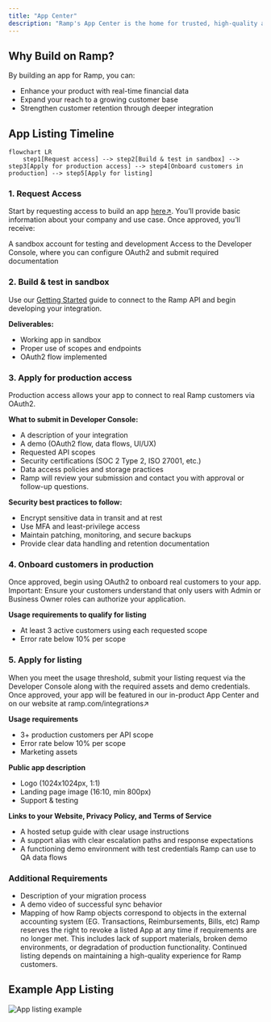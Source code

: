 ```yaml
---
title: "App Center"
description: "Ramp's App Center is the home for trusted, high-quality apps that help businesses streamline their financial operations. Technology partners can build with the Ramp API to integrate directly into Ramp's ecosystem and unlock value for joint customers."
---
```


## Why Build on Ramp?
By building an app for Ramp, you can:

- Enhance your product with real-time financial data
- Expand your reach to a growing customer base
- Strengthen customer retention through deeper integration

## App Listing Timeline

```mermaid
flowchart LR
    step1[Request access] --> step2[Build & test in sandbox] --> step3[Apply for production access] --> step4[Onboard customers in production] --> step5[Apply for listing]

```

### 1. Request Access
Start by requesting access to build an app [here↗](https://ramp.com/developer-api). You’ll provide basic information about your company and use case. Once approved, you’ll receive:

A sandbox account for testing and development
Access to the Developer Console, where you can configure OAuth2 and submit required documentation

### 2. Build & test in sandbox
Use our [Getting Started](/guides/getting-started) guide to connect to the Ramp API and begin developing your integration.

<b>Deliverables:</b>
- Working app in sandbox
- Proper use of scopes and endpoints
- OAuth2 flow implemented

### 3. Apply for production access
Production access allows your app to connect to real Ramp customers via OAuth2.

<b>What to submit in Developer Console:</b>
- A description of your integration
- A demo (OAuth2 flow, data flows, UI/UX)
- Requested API scopes
- Security certifications (SOC 2 Type 2, ISO 27001, etc.)
- Data access policies and storage practices
- Ramp will review your submission and contact you with approval or follow-up questions.

<b>Security best practices to follow:</b>
- Encrypt sensitive data in transit and at rest
- Use MFA and least-privilege access
- Maintain patching, monitoring, and secure backups
- Provide clear data handling and retention documentation

### 4. Onboard customers in production
Once approved, begin using OAuth2 to onboard real customers to your app. Important: Ensure your customers understand that only users with Admin or Business Owner roles can authorize your application.

<b>Usage requirements to qualify for listing</b>

- At least 3 active customers using each requested scope
- Error rate below 10% per scope

### 5. Apply for listing
When you meet the usage threshold, submit your listing request via the Developer Console along with the required assets and demo credentials. Once approved, your app will be featured in our in-product App Center and on our website at ramp.com/integrations↗

<b>Usage requirements</b>
- 3+ production customers per API scope
- Error rate below 10% per scope
- Marketing assets

<b>Public app description</b>
- Logo (1024x1024px, 1:1)
- Landing page image (16:10, min 800px)
- Support & testing

<b>Links to your Website, Privacy Policy, and Terms of Service</b>
- A hosted setup guide with clear usage instructions
- A support alias with clear escalation paths and response expectations
- A functioning demo environment with test credentials Ramp can use to QA data flows

### Additional Requirements
- Description of your migration process
- A demo video of successful sync behavior
- Mapping of how Ramp objects correspond to objects in the external accounting system (EG. Transactions, Reimbursements, Bills, etc)
Ramp reserves the right to revoke a listed App at any time if requirements are no longer met. This includes lack of support materials, broken demo environments, or degradation of production functionality. Continued listing depends on maintaining a high-quality experience for Ramp customers.

## Example App Listing
![App listing example](/images/app_listing_example.jpg)